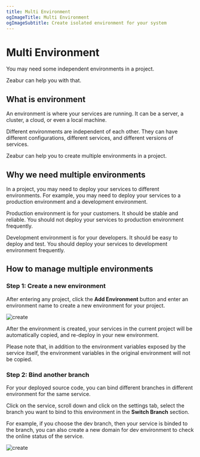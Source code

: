 ```yaml
---
title: Multi Environment
ogImageTitle: Multi Environment
ogImageSubtitle: Create isolated environment for your system
---
```


# Multi Environment

You may need some independent environments in a project.

Zeabur can help you with that.

## What is environment

An environment is where your services are running. It can be a server, a cluster, a cloud, or even a local machine.

Different environments are independent of each other. They can have different configurations, different services, and different versions of services.

Zeabur can help you to create multiple environments in a project.

## Why we need multiple environments

In a project, you may need to deploy your services to different environments. For example, you may need to deploy your services to a production environment and a development environment.

Production environment is for your customers. It should be stable and reliable. You should not deploy your services to production environment frequently.

Development environment is for your developers. It should be easy to deploy and test. You should deploy your services to development environment frequently.

## How to manage multiple environments

### Step 1: Create a new environment

After entering any project, click the **Add Environment** button and enter an environment name to create a new environment for your project.

![create](/environment/create-env.png)

After the environment is created, your services in the current project will be automatically copied, and re-deploy in your new environment.

Please note that, in addition to the environment variables exposed by the service itself, the environment variables in the original environment will not be copied.

### Step 2: Bind another branch

For your deployed source code, you can bind different branches in different environment for the same service.

Click on the service, scroll down and click on the settings tab, select the branch you want to bind to this environment in the **Switch Branch** section.

For example, if you choose the dev branch, then your service is binded to the branch, you can also create a new domain for dev environment to check the online status of the service.

![create](/environment/branch.png)

